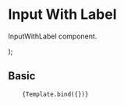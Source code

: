 
<Meta title="Components/Content/InputWithLabel" component={InputWithLabel} />

# Input With Label

InputWithLabel component.

<Props of={InputWithLabel} />

  <InputWithLabel label={args.label} height={args.height} width={args.width} name={args.name} textColor={args.textColor} borderColor={args.borderColor} fontSize={args.fontSize} placeHolder={args.placeHolder} />
);

## Basic
<Canvas>
  <Story 
    name="Basic"   
    args={{
        label : "Example",
        height : 40,
        width: 250,
        name: "Example"
    }}
     
  
   >
        {Template.bind({})}
  </Story>
</Canvas>

<ArgsTable story="Basic" />
